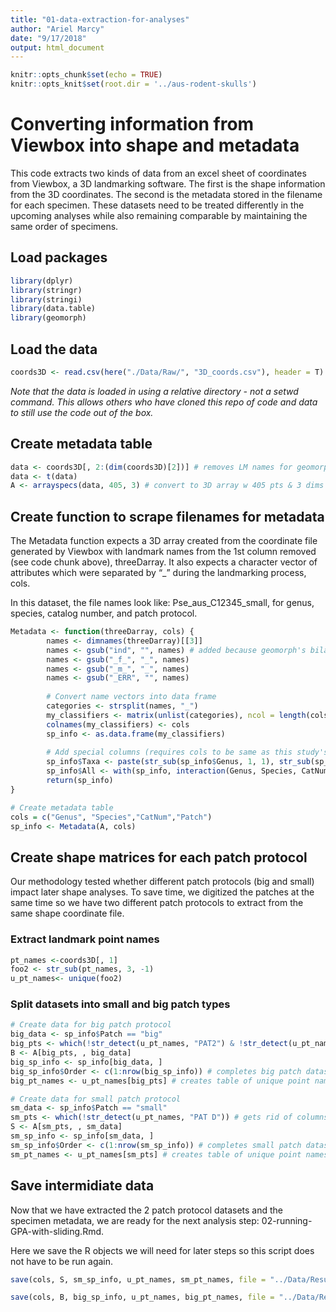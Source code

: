 ```yaml
---
title: "01-data-extraction-for-analyses"
author: "Ariel Marcy"
date: "9/17/2018"
output: html_document
---
```


```r
knitr::opts_chunk$set(echo = TRUE)
knitr::opts_knit$set(root.dir = '../aus-rodent-skulls')
```

# Converting information from Viewbox into shape and metadata
This code extracts two kinds of data from an excel sheet of coordinates from Viewbox, a 3D landmarking software. The first is the shape information from the 3D coordinates. The second is the metadata stored in the filename for each specimen. These datasets need to be treated differently in the upcoming analyses while also remaining comparable by maintaining the same order of specimens.

## Load packages
```r
library(dplyr)
library(stringr)
library(stringi)
library(data.table)
library(geomorph)
```

## Load the data 
```r
coords3D <- read.csv(here("./Data/Raw/", "3D_coords.csv"), header = T)
```
_Note that the data is loaded in using a relative directory - not a setwd command. This allows others who have cloned this repo of code and data to still use the code out of the box._

## Create metadata table
```r
data <- coords3D[, 2:(dim(coords3D)[2])] # removes LM names for geomorph
data <- t(data)
A <- arrayspecs(data, 405, 3) # convert to 3D array w 405 pts & 3 dims
```

## Create function to scrape filenames for metadata
The Metadata function expects a 3D array created from the coordinate file generated by Viewbox with landmark names from the 1st column removed (see code chunk above), threeDarray. It also expects a character vector of attributes which were separated by "_" during the landmarking process, cols. 

In this dataset, the file names look like: Pse_aus_C12345_small, for genus, species, catalog number, and patch protocol. 
```r
Metadata <- function(threeDarray, cols) {
        names <- dimnames(threeDarray)[[3]]
        names <- gsub("ind", "", names) # added because geomorph's bilat.symmetry() function appends "ind" to each specimen name
        names <- gsub("_f_", "_", names) 
        names <- gsub("_m_", "_", names)
        names <- gsub("_ERR", "", names)
        
        # Convert name vectors into data frame
        categories <- strsplit(names, "_") 
        my_classifiers <- matrix(unlist(categories), ncol = length(cols), byrow = T) 
        colnames(my_classifiers) <- cols
        sp_info <- as.data.frame(my_classifiers)
        
        # Add special columns (requires cols to be same as this study's:)
        sp_info$Taxa <- paste(str_sub(sp_info$Genus, 1, 1), str_sub(sp_info$Species, 1, 3), sep = "_")
        sp_info$All <- with(sp_info, interaction(Genus, Species, CatNum, sep = "_"))
        return(sp_info)
}

# Create metadata table
cols = c("Genus", "Species","CatNum","Patch")
sp_info <- Metadata(A, cols)
```

## Create shape matrices for each patch protocol
Our methodology tested whether different patch protocols (big and small) impact later shape analyses. To save time, we digitized the patches at the same time so we have two different patch protocols to extract from the same shape coordinate file. 


### Extract landmark point names
```r
pt_names <-coords3D[, 1]
foo2 <- str_sub(pt_names, 3, -1)
u_pt_names<- unique(foo2)
```


### Split datasets into small and big patch types
```r
# Create data for big patch protocol
big_data <- sp_info$Patch == "big"
big_pts <- which(!str_detect(u_pt_names, "PAT2") & !str_detect(u_pt_names, "SUR2")) # gets rid of columns left empty for small patch coordinates
B <- A[big_pts, , big_data]
big_sp_info <- sp_info[big_data, ]
big_sp_info$Order <- c(1:nrow(big_sp_info)) # completes big patch dataset
big_pt_names <- u_pt_names[big_pts] # creates table of unique point names

# Create data for small patch protocol
sm_data <- sp_info$Patch == "small"
sm_pts <- which(!str_detect(u_pt_names, "PAT D")) # gets rid of columns meant for big patch dataset
S <- A[sm_pts, , sm_data]
sm_sp_info <- sp_info[sm_data, ]
sm_sp_info$Order <- c(1:nrow(sm_sp_info)) # completes small patch dataset
sm_pt_names <- u_pt_names[sm_pts] # creates table of unique point names
```

## Save intermidiate data
Now that we have extracted the 2 patch protocol datasets and the specimen metadata, we are ready for the next analysis step: 02-running-GPA-with-sliding.Rmd. 

Here we save the R objects we will need for later steps so this script does not have to be run again.
```r
save(cols, S, sm_sp_info, u_pt_names, sm_pt_names, file = "../Data/Results/01_small_patch_data.rda")

save(cols, B, big_sp_info, u_pt_names, big_pt_names, file = "../Data/Results/01_big_patch_data.rda")
```
